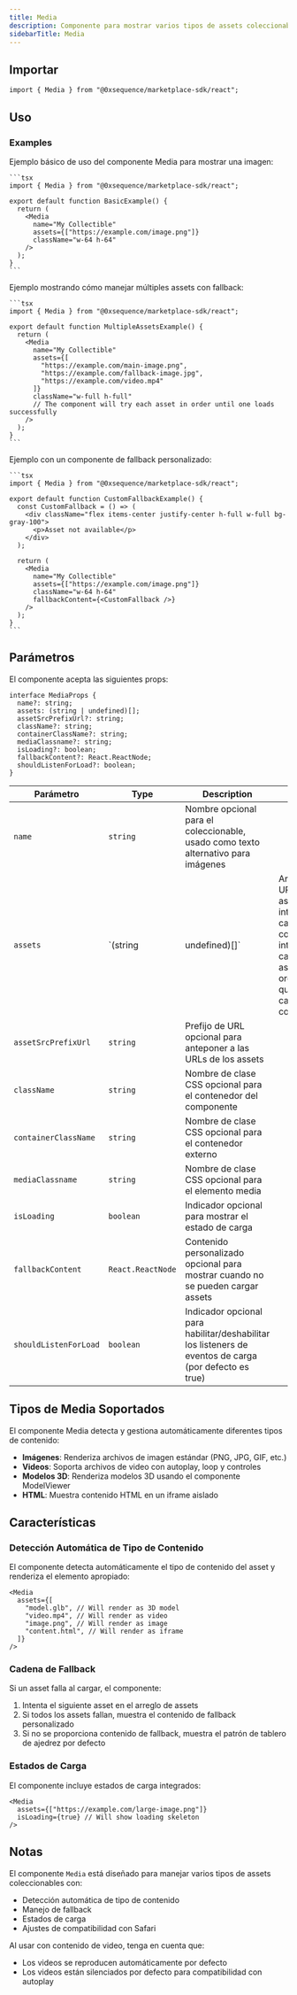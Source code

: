 ```yaml
---
title: Media
description: Componente para mostrar varios tipos de assets coleccionables
sidebarTitle: Media
---
```


## Importar

```tsx
import { Media } from "@0xsequence/marketplace-sdk/react";
```

## Uso

### Examples

<Tabs>
  <Tab title="Uso Básico">
    Ejemplo básico de uso del componente Media para mostrar una imagen:

    ```tsx
    import { Media } from "@0xsequence/marketplace-sdk/react";

    export default function BasicExample() {
      return (
        <Media
          name="My Collectible"
          assets={["https://example.com/image.png"]}
          className="w-64 h-64"
        />
      );
    }
    ```
  </Tab>

  <Tab title="Múltiples Assets">
    Ejemplo mostrando cómo manejar múltiples assets con fallback:

    ```tsx
    import { Media } from "@0xsequence/marketplace-sdk/react";

    export default function MultipleAssetsExample() {
      return (
        <Media
          name="My Collectible"
          assets={[
            "https://example.com/main-image.png",
            "https://example.com/fallback-image.jpg",
            "https://example.com/video.mp4"
          ]}
          className="w-full h-full"
          // The component will try each asset in order until one loads successfully
        />
      );
    }
    ```
  </Tab>

  <Tab title="Fallback Personalizado">
    Ejemplo con un componente de fallback personalizado:

    ```tsx
    import { Media } from "@0xsequence/marketplace-sdk/react";

    export default function CustomFallbackExample() {
      const CustomFallback = () => (
        <div className="flex items-center justify-center h-full w-full bg-gray-100">
          <p>Asset not available</p>
        </div>
      );

      return (
        <Media
          name="My Collectible"
          assets={["https://example.com/image.png"]}
          className="w-64 h-64"
          fallbackContent={<CustomFallback />}
        />
      );
    }
    ```
  </Tab>
</Tabs>

## Parámetros
El componente acepta las siguientes props:

```tsx
interface MediaProps {
  name?: string;
  assets: (string | undefined)[];
  assetSrcPrefixUrl?: string;
  className?: string;
  containerClassName?: string;
  mediaClassname?: string;
  isLoading?: boolean;
  fallbackContent?: React.ReactNode;
  shouldListenForLoad?: boolean;
}
```

| Parámetro             | Type              | Description                                                                                            |                                                                                                                                          |
| --------------------- | ----------------- | ------------------------------------------------------------------------------------------------------ | ---------------------------------------------------------------------------------------------------------------------------------------- |
| `name`                | `string`          | Nombre opcional para el coleccionable, usado como texto alternativo para imágenes                      |                                                                                                                                          |
| `assets`              | \`(string         | undefined)\[]\`                                                                                        | Arreglo de URLs de assets para intentar cargar. El componente intentará cargar cada asset en orden hasta que uno se cargue correctamente |
| `assetSrcPrefixUrl`   | `string`          | Prefijo de URL opcional para anteponer a las URLs de los assets                                        |                                                                                                                                          |
| `className`           | `string`          | Nombre de clase CSS opcional para el contenedor del componente                                         |                                                                                                                                          |
| `containerClassName`  | `string`          | Nombre de clase CSS opcional para el contenedor externo                                                |                                                                                                                                          |
| `mediaClassname`      | `string`          | Nombre de clase CSS opcional para el elemento media                                                    |                                                                                                                                          |
| `isLoading`           | `boolean`         | Indicador opcional para mostrar el estado de carga                                                     |                                                                                                                                          |
| `fallbackContent`     | `React.ReactNode` | Contenido personalizado opcional para mostrar cuando no se pueden cargar assets                        |                                                                                                                                          |
| `shouldListenForLoad` | `boolean`         | Indicador opcional para habilitar/deshabilitar los listeners de eventos de carga (por defecto es true) |                                                                                                                                          |

## Tipos de Media Soportados
El componente Media detecta y gestiona automáticamente diferentes tipos de contenido:
- **Imágenes**: Renderiza archivos de imagen estándar (PNG, JPG, GIF, etc.)
- **Videos**: Soporta archivos de video con autoplay, loop y controles
- **Modelos 3D**: Renderiza modelos 3D usando el componente ModelViewer
- **HTML**: Muestra contenido HTML en un iframe aislado

## Características

### Detección Automática de Tipo de Contenido
El componente detecta automáticamente el tipo de contenido del asset y renderiza el elemento apropiado:

```tsx
<Media
  assets={[
    "model.glb", // Will render as 3D model
    "video.mp4", // Will render as video
    "image.png", // Will render as image
    "content.html", // Will render as iframe
  ]}
/>
```

### Cadena de Fallback
Si un asset falla al cargar, el componente:
1. Intenta el siguiente asset en el arreglo de assets
2. Si todos los assets fallan, muestra el contenido de fallback personalizado
3. Si no se proporciona contenido de fallback, muestra el patrón de tablero de ajedrez por defecto

### Estados de Carga
El componente incluye estados de carga integrados:

```tsx
<Media
  assets={["https://example.com/large-image.png"]}
  isLoading={true} // Will show loading skeleton
/>
```

## Notas
El componente `Media` está diseñado para manejar varios tipos de assets coleccionables con:
- Detección automática de tipo de contenido
- Manejo de fallback
- Estados de carga
- Ajustes de compatibilidad con Safari

Al usar con contenido de video, tenga en cuenta que:
- Los videos se reproducen automáticamente por defecto
- Los videos están silenciados por defecto para compatibilidad con autoplay